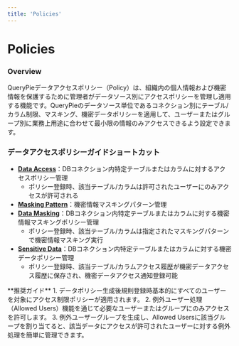 ```yaml
---
title: 'Policies'
---
```



# Policies

### Overview

QueryPieデータアクセスポリシー（Policy）は、組織内の個人情報および機密情報を保護するために管理者がデータソース別にアクセスポリシーを管理し適用する機能です。QueryPieのデータソース単位であるコネクション別にテーブル/カラム制限、マスキング、機密データポリシーを適用して、ユーザーまたはグループ別に業務上用途に合わせて最小限の情報のみアクセスできるよう設定できます。


### データアクセスポリシーガイドショートカット

* [**Data Access**](policies/data-access)：DBコネクション内特定テーブルまたはカラムに対するアクセスポリシー管理
    * ポリシー登録時、該当テーブル/カラムは許可されたユーザーにのみアクセスが許可される
* [**Masking Pattern**](policies/masking-pattern)：機密情報マスキングパターン管理
* [**Data Masking**](policies/data-masking)：DBコネクション内特定テーブルまたはカラムに対する機密情報マスキングポリシー管理
    * ポリシー登録時、該当テーブル/カラムは指定されたマスキングパターンで機密情報マスキング実行
* [**Sensitive Data**](policies/sensitive-data)：DBコネクション内特定テーブルまたはカラムに対する機密データポリシー管理
    * ポリシー登録時、該当テーブル/カラムアクセス履歴が機密データアクセス履歴に保存され、機密データアクセス通知登録可能


<Callout type="info">
**推奨ガイド**
1. データポリシー生成後規則登録時基本的にすべてのユーザーを対象にアクセス制限ポリシーが適用されます。
2. 例外ユーザー処理（Allowed Users）機能を通じて必要なユーザーまたはグループにのみアクセスを許可します。
3. 例外ユーザーグループを生成し、Allowed Usersに該当グループを割り当てると、該当データにアクセスが許可されたユーザーに対する例外処理を簡単に管理できます。
</Callout>